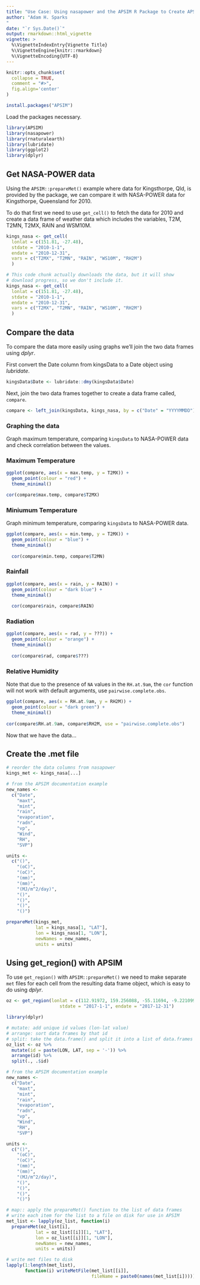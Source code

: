 ```yaml
---
title: "Use Case: Using nasapower and the APSIM R Package to Create APSIM .met Files"
author: "Adam H. Sparks
"
date: "`r Sys.Date()`"
output: rmarkdown::html_vignette
vignette: >
  %\VignetteIndexEntry{Vignette Title}
  %\VignetteEngine{knitr::rmarkdown}
  %\VignetteEncoding{UTF-8}
---
```


```r
knitr::opts_chunk$set(
  collapse = TRUE,
  comment = "#>",
  fig.align='center'
)
```

```r
install.packages("APSIM")
```

Load the packages necessary.

```r
library(APSIM)
library(nasapower)
library(rnaturalearth)
library(lubridate)
library(ggplot2)
library(dplyr)
```

## Get NASA-POWER data

Using the `APSIM::prepareMet()` example where data for Kingsthorpe, Qld,
is provided by the package, we can compare it with NASA-POWER data for
Kingsthorpe, Queensland for 2010.

To do that first we need to use `get_cell()` to fetch the data for 2010 and
create a data frame of weather data which includes the variables, T2M, T2MN,
T2MX, RAIN and WSM10M.

```r
kings_nasa <- get_cell(
  lonlat = c(151.81, -27.48),
  stdate = "2010-1-1",
  endate = "2010-12-31",
  vars = c("T2MX", "T2MN", "RAIN", "WS10M", "RH2M")
  )
```

```r
# This code chunk actually downloads the data, but it will show
# download progress, so we don't include it.
kings_nasa <- get_cell(
  lonlat = c(151.81, -27.48),
  stdate = "2010-1-1",
  endate = "2010-12-31",
  vars = c("T2MX", "T2MN", "RAIN", "WS10M", "RH2M")
  )
```

## Compare the data

To compare the data more easily using graphs we'll join the two data frames
using _dplyr_. 

First convert the Date column from kingsData to a Date object using _lubridate_.

```r
kingsData$Date <- lubridate::dmy(kingsData$Date)
```

Next, join the two data frames together to create a data frame called,
`compare`.

```r
compare <- left_join(kingsData, kings_nasa, by = c("Date" = "YYYYMMDD"))
```

### Graphing the data

Graph maximum temperature, comparing `kingsData` to NASA-POWER data and check
correlation between the values.

### Maximum Temperature

```r
ggplot(compare, aes(x = max.temp, y = T2MX)) +
  geom_point(colour = "red") +
  theme_minimal()

cor(compare$max.temp, compare$T2MX)
```

### Miniumum Temperature

Graph minimum temperature, comparing `kingsData` to NASA-POWER data.

```r
ggplot(compare, aes(x = min.temp, y = T2MX)) +
  geom_point(colour = "blue") +
  theme_minimal()
  
  cor(compare$min.temp, compare$T2MN)
```

### Rainfall

```r
ggplot(compare, aes(x = rain, y = RAIN)) +
  geom_point(colour = "dark blue") +
  theme_minimal()
  
  cor(compare$rain, compare$RAIN)
```

### Radiation

```r
ggplot(compare, aes(x = rad, y = ???)) +
  geom_point(colour = "orange") +
  theme_minimal()
  
  cor(compare$rad, compare$???)
```


### Relative Humidity

Note that due to the presence of `NA` values in the `RH.at.9am`, the `cor`
function will not work with default arguments, use `pairwise.complete.obs`.

```r
ggplot(compare, aes(x = RH.at.9am, y = RH2M)) +
  geom_point(colour = "dark green") +
  theme_minimal()
  
cor(compare$RH.at.9am, compare$RH2M, use = "pairwise.complete.obs")
```

Now that we have the data...

## Create the .met file

```r
# reorder the data columns from nasapower
kings_met <- kings_nasa[...]

# from the APSIM documentation example
new_names <-
  c("Date",
    "maxt",
    "mint",
    "rain",
    "evaporation",
    "radn",
    "vp",
    "Wind",
    "RH",
    "SVP")

units <-
  c("()",
    "(oC)",
    "(oC)",
    "(mm)",
    "(mm)",
    "(MJ/m^2/day)",
    "()",
    "()",
    "()",
    "()")

prepareMet(kings_met,
           lat = kings_nasa[1, "LAT"],
           lon = kings_nasa[1, "LON"],
           newNames = new_names,
           units = units)
```

## Using get_region() with APSIM

To use `get_region()` with `APSIM::prepareMet()` we need to make separate `met`
files for each cell from the resulting data frame object, which is easy to do
using _dplyr_.

```r
oz <- get_region(lonlat = c(112.91972, 159.256088, -55.11694, -9.221099),
                    stdate = "2017-1-1", endate = "2017-12-31")
```

```r
library(dplyr)

# mutate: add unique id values (lon-lat value)
# arrange: sort data frames by that id
# split: take the data.frame() and split it into a list of data.frames by id
oz_list <- oz %>%
  mutate(id = paste(LON, LAT, sep = '-')) %>%
  arrange(id) %>%
  split(., .$id)

# from the APSIM documentation example
new_names <-
  c("Date",
    "maxt",
    "mint",
    "rain",
    "evaporation",
    "radn",
    "vp",
    "Wind",
    "RH",
    "SVP")

units <-
  c("()",
    "(oC)",
    "(oC)",
    "(mm)",
    "(mm)",
    "(MJ/m^2/day)",
    "()",
    "()",
    "()",
    "()")

# map:: apply the prepareMet() function to the list of data frames
# write each item for the list to a file on disk for use in APSIM
met_list <- lapply(oz_list, function(i)
  prepareMet(oz_list[i],
           lat = oz_list[[i]][1, "LAT"],
           lon = oz_list[[i]][1, "LON"],
           newNames = new_names,
           units = units))

# write met files to disk
lapply(1:length(met_list),
       function(i) writeMetFile(met_list[[i]],
                                fileName = paste0(names(met_list[i]))))
```
